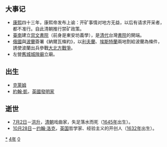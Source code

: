 {{yearTOC|1704|清'''[[康熙_(年号)|康熙]]四十三年'''；魏枝叶'''[[文兴_(魏枝叶)|文兴]]元年'''；越南'''[[正和_(越南)|正和]]二十五年'''；日本'''[[元祿|元祿]]十七年'''，'''[[寶永|寶永]]元年'''}}
== 大事记 ==
* [[康熙|康熙]]四十三年，康熙帝发布上谕：开矿事情对地方无益，以后有请求开采者，都不准行。自此清朝推行禁矿政策。
* [[臺南|臺南]]建立[[崇文書院_(臺灣)|崇文書院]]（前身是東安坊義學），是[[清代|清代]]台灣[[書院|書院]]的開端。
* [[俄國|俄國]]與[[波蘭|波蘭]]簽署《納爾瓦條約》，以[[利夫蘭|利夫蘭]]、[[埃斯特蘭|埃斯特蘭]]兩地割給波蘭為條件，誘使波蘭出兵參戰[[大北方戰爭|大北方戰爭]]。
* 左營[[舊城城隍廟|舊城城隍廟]]立廟。

== 出生 ==
* [[加布里尔·克拉默|克萊姆]]
* [[約翰·凱|約翰·凱]]，[[英国|英國]][[發明家|發明家]]

== 逝世 ==
{{Wikisource year mention}}
* [[7月2日|7月2日]]－[[洪升|洪升]]，[[清朝|清朝]]戏曲家，失足落水而死（[[1645年|1645年]]出生）。
* [[10月28日|10月28日]]－[[约翰·洛克|约翰·洛克]]，[[英国|英国]]哲学家、经验主义的开创人（[[1632年|1632年]]出生）。

[[Category:1704年|*]]
[[Category:1700年代|4年]]
[[Category:18世纪各年|0]]